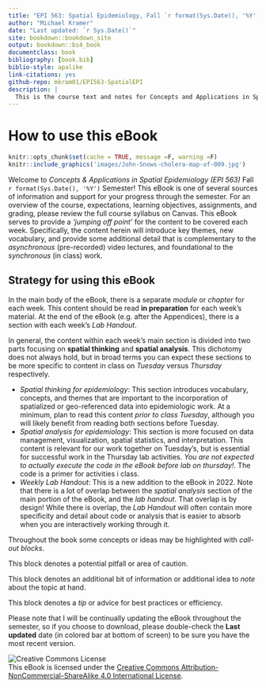```yaml
---
title: "EPI 563: Spatial Epidemiology, Fall `r format(Sys.Date(), '%Y')`"
author: "Michael Kramer"
date: "Last updated: `r Sys.Date()`"
site: bookdown::bookdown_site
output: bookdown::bs4_book
documentclass: book
bibliography: [book.bib]
biblio-style: apalike
link-citations: yes
github-repo: mkram01/EPI563-SpatialEPI
description: |
  This is the course text and notes for Concepts and Applications in Spatial Epidemiology (EPI 563).
---
```


# How to use this eBook {.unnumbered}

```r
knitr::opts_chunk$set(cache = TRUE, message =F, warning =F)
knitr::include_graphics('images/John-Snows-cholera-map-of-009.jpg')
```

Welcome to *Concepts & Applications in Spatial Epidemiology (EPI 563)* Fall `r format(Sys.Date(), '%Y')` Semester! This eBook is one of several sources of information and support for your progress through the semester. For an overview of the course, expectations, learning objectives, assignments, and grading, please review the full course syllabus on Canvas. This eBook serves to provide a *'jumping off point'* for the content to be covered each week. Specifically, the content herein will introduce key themes, new vocabulary, and provide some additional detail that is complementary to the *asynchronous* (pre-recorded) video lectures, and foundational to the *synchronous* (in class) work.

## Strategy for using this eBook {.unnumbered}

In the main body of the eBook, there is a separate *module* or *chapter* for each week. This content should be read **in preparation** for each week's material. At the end of the eBook (e.g. after the Appendices), there is a section with each week's *Lab Handout*.

In general, the content within each week's main section is divided into two parts focusing on **spatial thinking** and **spatial analysis**. This dichotomy does not always hold, but in broad terms you can expect these sections to be more specific to content in class on *Tuesday* versus *Thursday* respectively.

-   *Spatial thinking for epidemiology*: This section introduces vocabulary, concepts, and themes that are important to the incorporation of spatialized or geo-referenced data into epidemiologic work. At a minimum, plan to read this content *prior to class Tuesday*, although you will likely benefit from reading both sections before Tuesday.
-   *Spatial analysis for epidemiology*: This section is more focused on data management, visualization, spatial statistics, and interpretation. This content is relevant for our work together on Tuesday's, but is essential for successful work in the Thursday lab activities. *You are not expected to actually execute the code in the eBook before lab on thursday!*. The code is a primer for activities i class.
-  *Weekly Lab Handout*: This is a new addition to the eBook in 2022. Note that there is a lot of overlap between the *spatial analysis* section of the main portion of the eBook, and the *lab handout*. That overlap is by design! While there is overlap, the *Lab Handout* will often contain more specificity and detail about code or analysis that is easier to absorb when you are interactively working through it. 

Throughout the book some concepts or ideas may be highlighted with *call-out blocks*.

::: {.rmdcaution data-latex="{caution}"}
This block denotes a potential pitfall or area of caution.
:::

::: {.rmdnote data-latex="{note}"}
This block denotes an additional bit of information or additional idea to *note* about the topic at hand.
:::

::: {.rmdtip data-latex="{tip}"}
This block denotes a *tip* or advice for best practices or efficiency.
:::

Please note that I will be continually updating the eBook throughout the semester, so if you choose to download, please double-check the **Last updated** date (in colored bar at bottom of screen) to be sure you have the most recent version.

![Creative Commons License](images/by-nc-sa.png)\
This eBook is licensed under the [Creative Commons Attribution-NonCommercial-ShareAlike 4.0 International License](http://creativecommons.org/licenses/by-nc-sa/4.0/).
